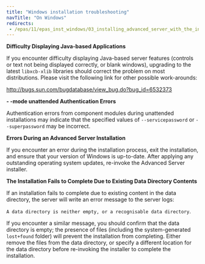 ```yaml
---
title: "Windows installation troubleshooting"
navTitle: "On Windows"
redirects:
 - /epas/11/epas_inst_windows/03_installing_advanced_server_with_the_interactive_installer/04_installation_troubleshooting/
---
```


<div id="installation_troubleshooting" class="registered_link"></div>

**Difficulty Displaying Java-based Applications**

If you encounter difficulty displaying Java-based server features (controls or text not being displayed correctly, or blank windows), upgrading to the latest `libxcb-xlib` libraries should correct the problem on most distributions. Please visit the following link for other possible work-arounds:

<http://bugs.sun.com/bugdatabase/view_bug.do?bug_id=6532373>

**- -mode unattended Authentication Errors**

Authentication errors from component modules during unattended installations may indicate that the specified values of `--servicepassword` or `--superpassword` may be incorrect.

**Errors During an Advanced Server Installation**

If you encounter an error during the installation process, exit the installation, and ensure that your version of Windows is up-to-date. After applying any outstanding operating system updates, re-invoke the Advanced Server installer.

**The Installation Fails to Complete Due to Existing Data Directory Contents**

If an installation fails to complete due to existing content in the data directory, the server will write an error message to the server logs:

`A data directory is neither empty, or a recognisable data directory`.

If you encounter a similar message, you should confirm that the data directory is empty; the presence of files (including the system-generated `lost+found` folder) will prevent the installation from completing. Either remove the files from the data directory, or specify a different location for the data directory before re-invoking the installer to complete the installation.
